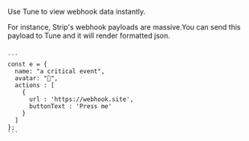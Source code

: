 
Use Tune to view webhook data instantly.

For instance, Strip's webhook payloads are massive.You can send this payload to Tune and it will render formatted json.

<CodeWrap client:only>
<div slot="default">
<Item client:only
  item={{
    name: "stripe webhook received",
    avatar: "🤖",
    createdAt: "2021-03-03",
    type : "rows",
    content : [
      {
        label : 'Name',
        content : 'Shash'
      },
      {
        label : 'Email',
        content : 'shash@tune'
      },
    ]
  }}
></Item>
</div>
<div slot="node">
<Code client:only>
```
const e = {
  name: "a critical event",
  avatar: "🤖",
  actions : [
    {
      url : 'https://webhook.site',
      buttonText : 'Press me'
    }
  ]
};
```
</Code>
</div>
</CodeWrap>
